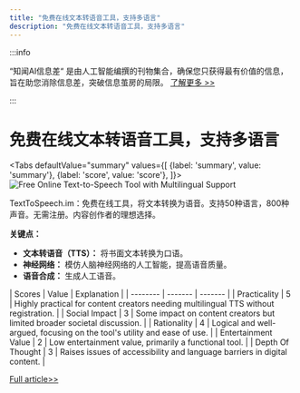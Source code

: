 ```yaml
---
title: "免费在线文本转语音工具，支持多语言"
description: "免费在线文本转语音工具，支持多语言"
---
```



:::info

“知闻AI信息差“ 是由人工智能编撰的刊物集合，确保您只获得最有价值的信息，旨在助您消除信息差，突破信息茧房的局限。  [了解更多 >>](/)

:::

# 免费在线文本转语音工具，支持多语言


<Tabs
	defaultValue="summary"
	values={[
	{label: 'summary', value: 'summary'},
	{label: 'score', value: 'score'},
]}>
<TabItem value="summary">
<img
  src="https://image.informedainews.com/2024/06/09/To-vQz-1717900373-0.jpg"
  alt="Free Online Text-to-Speech Tool with Multilingual Support"
/>



TextToSpeech.im：免费在线工具，将文本转换为语音。支持50种语言，800种声音。无需注册。内容创作者的理想选择。

**关键点：**
- **文本转语音（TTS）：** 将书面文本转换为口语。
- **神经网络：** 模仿人脑神经网络的人工智能，提高语音质量。
- **语音合成：** 生成人工语音。
</TabItem>
<TabItem value="score">
	| Scores     | Value   | Explanation |
	| -------- | ------- | ------- |
	| Practicality  | 5    | Highly practical for content creators needing multilingual TTS without registration.    |
	| Social Impact | 3     | Some impact on content creators but limited broader societal discussion.    |
	| Rationality    | 4    | Logical and well-argued, focusing on the tool's utility and ease of use.    |
	| Entertainment Value    | 2    | Low entertainment value, primarily a functional tool.    |
	| Depth Of Thought    | 3    | Raises issues of accessibility and language barriers in digital content.    |
</TabItem>
</Tabs>

[Full article>>](https://github.com/ruanyf/weekly/issues/4599)
